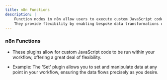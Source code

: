 ```yaml
---
title: n8n Functions
description: |
    Function nodes in n8n allow users to execute custom JavaScript code to manipulate or process data within a workflow.
    They provide flexibility by enabling bespoke data transformations or logic not covered by default nodes.
---
```


### n8n Functions

- These plugins allow for custom JavaScript code to be run within your workflow, offering a great deal of flexibility.

- Example: The 'Set' plugin allows you to set and manipulate data at any point in your workflow, ensuring the data flows precisely as you desire.